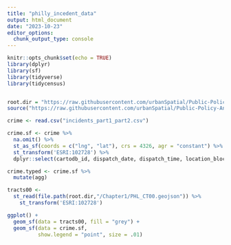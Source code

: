 ```yaml
---
title: "philly_incedent_data"
output: html_document
date: "2023-10-23"
editor_options: 
  chunk_output_type: console
---
```


```r
knitr::opts_chunk$set(echo = TRUE)
library(dplyr)
library(sf)
library(tidyverse)
library(tidycensus)


root.dir = "https://raw.githubusercontent.com/urbanSpatial/Public-Policy-Analytics-Landing/master/DATA/"
source("https://raw.githubusercontent.com/urbanSpatial/Public-Policy-Analytics-Landing/master/functions.r")
```

```r
crime <- read.csv("incidents_part1_part2.csv")

crime.sf <- crime %>%
  na.omit() %>%
  st_as_sf(coords = c("lng", "lat"), crs = 4326, agr = "constant") %>%
  st_transform('ESRI:102728') %>%
  dplyr::select(cartodb_id, dispatch_date, dispatch_time, location_block, text_general_code)

crime.typed <- crime.sf %>%
  mutate(agg)

tracts00 <- 
  st_read(file.path(root.dir,"/Chapter1/PHL_CT00.geojson")) %>% 
    st_transform('ESRI:102728')

```

```r
ggplot() +
  geom_sf(data = tracts00, fill = "grey") +
  geom_sf(data = crime.sf,
          show.legend = "point", size = .01)
```

